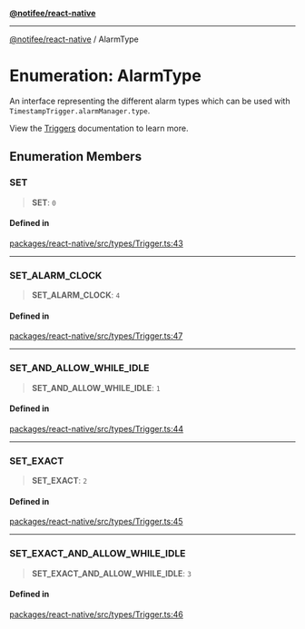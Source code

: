 [**@notifee/react-native**](react-native/reference/index)

***

[@notifee/react-native](react-native/reference/index) / AlarmType

# Enumeration: AlarmType

An interface representing the different alarm types which can be used with `TimestampTrigger.alarmManager.type`.

View the [Triggers](/react-native/triggers) documentation to learn more.

## Enumeration Members

### SET

> **SET**: `0`

#### Defined in

[packages/react-native/src/types/Trigger.ts:43](https://github.com/invertase/notifee/blob/main/packages/react-native/src/types/Trigger.ts#L43)

***

### SET\_ALARM\_CLOCK

> **SET\_ALARM\_CLOCK**: `4`

#### Defined in

[packages/react-native/src/types/Trigger.ts:47](https://github.com/invertase/notifee/blob/main/packages/react-native/src/types/Trigger.ts#L47)

***

### SET\_AND\_ALLOW\_WHILE\_IDLE

> **SET\_AND\_ALLOW\_WHILE\_IDLE**: `1`

#### Defined in

[packages/react-native/src/types/Trigger.ts:44](https://github.com/invertase/notifee/blob/main/packages/react-native/src/types/Trigger.ts#L44)

***

### SET\_EXACT

> **SET\_EXACT**: `2`

#### Defined in

[packages/react-native/src/types/Trigger.ts:45](https://github.com/invertase/notifee/blob/main/packages/react-native/src/types/Trigger.ts#L45)

***

### SET\_EXACT\_AND\_ALLOW\_WHILE\_IDLE

> **SET\_EXACT\_AND\_ALLOW\_WHILE\_IDLE**: `3`

#### Defined in

[packages/react-native/src/types/Trigger.ts:46](https://github.com/invertase/notifee/blob/main/packages/react-native/src/types/Trigger.ts#L46)
